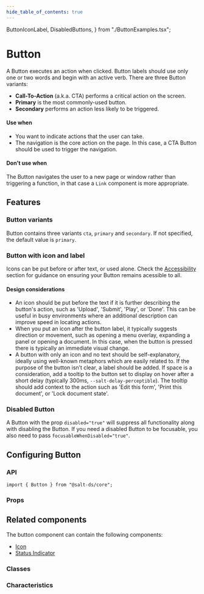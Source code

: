 ```yaml
---
hide_table_of_contents: true
---
```



  ButtonIconLabel,
  DisabledButtons,
} from "./ButtonExamples.tsx";

# Button

<Content>

A Button executes an action when clicked. Button labels should use only one or two words and begin with an active verb. There are three Button variants:

- **Call-To-Action** (a.k.a. CTA) performs a critical action on the screen.
- **Primary** is the most commonly-used button.
- **Secondary** performs an action less likely to be triggered.

#### Use when

- You want to indicate actions that the user can take.
- The navigation is the core action on the page. In this case, a CTA Button should be used to trigger the navigation.

#### Don't use when

The Button navigates the user to a new page or window rather than triggering a function, in that case a `Link` component is more appropriate.

## Features

### Button variants

Button contains three variants `cta`, `primary` and `secondary`. If not specified, the default value is `primary`.

<ButtonVariants />

### Button with icon and label

Icons can be put before or after text, or used alone. Check the [Accessibility](#Accessibility) section for guidance on ensuring your Button remains acessible to all.

#### Design considerations

- An icon should be put before the text if it is further describing the button's action, such as 'Upload', 'Submit', 'Play', or 'Done'. This can be useful in busy environments where an additional description can improve speed in locating actions.
- When you put an icon after the button label, it typically suggests direction or movement, such as opening a menu overlay, expanding a panel or opening a document. In this case, when the button is pressed there is typically an immediate visual change.
- A button with only an icon and no text should be self-explanatory, ideally using well-known metaphors which are easily related to. If the purpose of the button isn’t clear, a label should be added. If space is a consideration, add a tooltip to the button set to display on hover after a short delay (typically 300ms, `--salt-delay-perceptible`). The tooltip should add context to the action such as 'Edit this form', 'Print this document', or 'Lock document state'.

<ButtonIconLabel />

### Disabled Button

A Button with the prop `disabled="true"` will suppress all functionality along with disabling the Button. If you need a disabled Button to be focusable, you also need to pass `focusableWhenDisabled="true"`.

<DisabledButtons />

## Configuring Button

### API

```
import { Button } from "@salt-ds/core";
```

### Props

<PropTable name="Button" />

## Related components

The button component can contain the following components:

- [Icon](?path=/docs/documentation-icons-icon--page)
- [Status Indicator](?path=/docs/documentation-core-statusindicator--page)

### Classes

<ClassTable name="Button" />

### Characteristics

<CharacteristicsTable name="Button" />

</Content>
